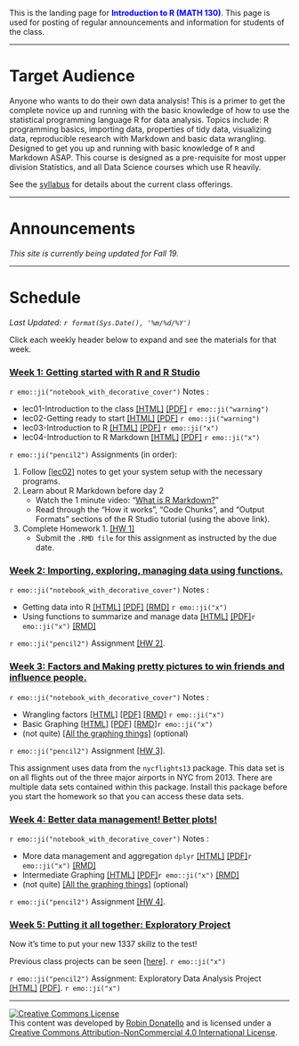 
<br><br>

This is the landing page for <span style="color:blue">**Introduction to R (MATH 130)**</span>. This page is used for posting of regular announcements and information for students of the class. 


----

# Target Audience
Anyone who wants to do their own data analysis! This is a primer to get the complete novice up and running with the basic knowledge of how to use the statistical programming language R for data analysis. Topics include: R programming basics, importing data, properties of tidy data, visualizing data, reproducible research with Markdown and basic data wrangling. Designed to get you up and running with basic knowledge of `R` and Markdown ASAP. This course is designed as a pre-requisite for most upper division Statistics, and all Data Science courses which use R heavily.

See the [syllabus](syllabus.html) for details about the current class offerings.   

--------------------------------

# Announcements

_This site is currently being updated for Fall 19._

--------------------------------

# Schedule

_Last Updated: `r format(Sys.Date(), '%m/%d/%Y')` _

Click each weekly header below to expand and see the materials for that week. 

### <a href="#week1" data-toggle="collapse">Week 1: Getting started with R and R Studio</a>

<div id="week1" class="collapse">

`r emo::ji("notebook_with_decorative_cover")` Notes :

* lec01-Introduction to the class   [[HTML]](notes/01_intro.html) [[PDF]](notes/01_intro.pdf) `r emo::ji("warning")`
* lec02-Getting ready to start      [[HTML]](notes/02_setup.html) [[PDF]](notes/02_setup.pdf) `r emo::ji("warning")`
* lec03-Introduction to R           [[HTML]](notes/03_r.html)     [[PDF]](notes/03_r.pdf)     `r emo::ji("x")`
* lec04-Introduction to R Markdown  [[HTML]](notes/04_rmd.html)   [[PDF]](notes/04_rmd.pdf)   `r emo::ji("x")`

`r emo::ji("pencil2")` Assignments (in order): 

1. Follow [[lec02]](notes/02_setup.html) notes to get your system setup with the necessary programs.
2. Learn about R Markdown before day 2
    - Watch the 1 minute video: "[What is R Markdown?](http://rmarkdown.rstudio.com/lesson-1.html)"
    - Read through the "How it works", "Code Chunks", and "Output Formats" sections of the R Studio tutorial (using the above link).
3. Complete Homework 1. [[HW 1]](hw/hw1.Rmd)
    - Submit the `.RMD file` for this assignment as instructed by the due date.  
    
</div>


### <a href="#week2" data-toggle="collapse">Week 2: Importing, exploring, managing data using functions. </a>

<div id="week2" class="collapse">

`r emo::ji("notebook_with_decorative_cover")` Notes :

* Getting data into R [[HTML]](notes/05_import.html) [[PDF]](notes/05_import.pdf) [[RMD]](notes/05_import_notes.Rmd) `r emo::ji("x")`
* Using functions to summarize and manage data [[HTML]](notes/06_fun_dm.html) [[PDF]](notes/06_fun_dm.pdf)`r emo::ji("x")` [[RMD]](notes/06_fun_dm_notes.Rmd)

`r emo::ji("pencil2")` Assignment [[HW 2]](hw/hw2.Rmd). 

</div>

### <a href="#week3" data-toggle="collapse">Week 3: Factors and Making pretty pictures to win friends and influence people.</a>

<div id="week3" class="collapse">

`r emo::ji("notebook_with_decorative_cover")` Notes :

* Wrangling factors  [[HTML]](notes/07_factors.html) [[PDF]](notes/07_factors.pdf) [[RMD]](notes/07_factors_notes.Rmd) `r emo::ji("x")`
* Basic Graphing     [[HTML]](notes/08_plots.html)   [[PDF]](notes/08_plots.pdf)   [[RMD]](notes/08_plots_notes.Rmd)`r emo::ji("x")`
* (not quite) [[All the graphing things]](https://norcalbiostat.github.io/AppliedStatistics_notes/data-viz.html) (optional)

`r emo::ji("pencil2")` Assignment [[HW 3]](hw/hw3.Rmd).  

This assignment uses data from the `nycflights13` package. This data set is on all flights out of the three major airports in NYC from 2013. There are multiple data sets contained within this package. Install this package before you start the homework so that you can access these data sets. 

</div>

### <a href="#week4" data-toggle="collapse">Week 4: Better data management! Better plots!</a>

<div id="week4" class="collapse">

`r emo::ji("notebook_with_decorative_cover")` Notes :

* More data management and aggregation `dplyr` [[HTML]](notes/09_dplyr.html)  [[PDF]](notes/09_dplyr.pdf)`r emo::ji("x")` [[RMD]](notes/07_dplyr_notes.Rmd) 
* Intermediate Graphing                        [[HTML]](notes/10_plots2.html) [[PDF]](notes/10_plots2.pdf)`r emo::ji("x")` [[RMD]](notes/08_plots2_notes.Rmd)
* (not quite) [[All the graphing things]](https://norcalbiostat.github.io/AppliedStatistics_notes/data-viz.html) (optional)

`r emo::ji("pencil2")` Assignment [[HW 4]](hw/hw4.Rmd).  

</div>

### <a href="#week5" data-toggle="collapse">Week 5: Putting it all together: Exploratory Project</a>

<div id="week5" class="collapse">

Now it's time to put your new 1337 skillz to the test!

Previous class projects can be seen [[here]](https://norcalbiostat.github.io/peer_review/math130_eda.html). `r emo::ji("x")`

`r emo::ji("pencil2")` Assignment: Exploratory Data Analysis Project [[HTML]](hw/EDA_instructions_withPR.html) [[PDF]](hw/EDA_instructions_withPR.pdf).  `r emo::ji("x")`

</div>

----

<a rel="license" href="http://creativecommons.org/licenses/by-nc/4.0/"><img alt="Creative Commons License" style="border-width:0" src="https://i.creativecommons.org/l/by-nc/4.0/88x31.png" /></a><br />This content was developed by <a href="www.norcalbiostat.com">Robin Donatello</a> and is licensed under a <a rel="license" href="http://creativecommons.org/licenses/by-nc/4.0/">Creative Commons Attribution-NonCommercial 4.0 International License</a>.

